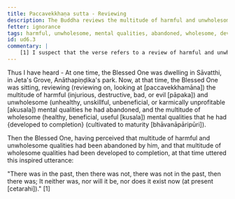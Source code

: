 ```yaml
---
title: Paccavekkhaṇa sutta - Reviewing
description: The Buddha reviews the multitude of harmful and unwholesome mental qualities he has abandoned, and the multitude of wholesome mental qualities he has developed to completion.
fetter: ignorance
tags: harmful, unwholesome, mental qualities, abandoned, wholesome, developed, completion, ud, ud6
id: ud6.3
commentary: |
    [1] I suspect that the verse refers to a review of harmful and unwholesome mental qualities done one at a time. This process is to show that an awakened being carefully examines and verifies things as they have come to be instead of assuming or jumping to conclusions.
---
```


Thus I have heard - At one time, the Blessed One was dwelling in Sāvatthi, in Jeta's Grove, Anāthapiṇḍika's park. Now, at that time, the Blessed One was sitting, reviewing (reviewing on, looking at [paccavekkhamāna]) the multitude of harmful (injurious, destructive, bad, or evil [pāpaka]) and unwholesome (unhealthy, unskillful, unbeneficial, or karmically unprofitable [akusala]) mental qualities he had abandoned, and the multitude of wholesome (healthy, beneficial, useful [kusala]) mental qualities that he had \{developed to completion} (cultivated to maturity [bhāvanāpāripūri]).

Then the Blessed One, having perceived that multitude of harmful and unwholesome qualities had been abandoned by him, and that multitude of wholesome qualities had been developed to completion, at that time uttered this inspired utterance:

"There was in the past, then there was not,
there was not in the past, then there was;
It neither was, nor will it be,
nor does it exist now (at present [cetarahi])." [1]